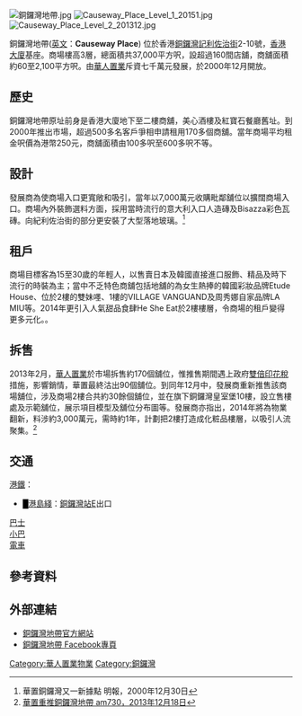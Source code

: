 [[File:銅鑼灣地帶.jpg|thumb]]
[[File:Causeway_Place_Level_1_20151.jpg|thumb]]
[[File:Causeway_Place_Level_2_201312.jpg|thumb]]

銅鑼灣地帶([[英文|英文]]：'''Causeway Place''') 位於香港[[銅鑼灣|銅鑼灣]][[記利佐治街|記利佐治街]]2-10號，[[香港大廈|香港大廈]]基座。商場樓高3層，總面積共37,000平方呎，設超過160間店舖，商舖面積約60至2,100平方呎。由[[華人置業|華人置業]]斥資七千萬元發展，於2000年12月開放。

==歷史==
銅鑼灣地帶原址前身是香港大廈地下至二樓商舖，美心酒樓及紅寶石餐廳舊址。到2000年推出市場，超過500多名客戶爭相申請租用170多個商舖。當年商場平均租金呎價為港幣250元，商舖面積由100多呎至600多呎不等。

==設計==
發展商為使商場入口更寬敞和吸引，當年以7,000萬元收購毗鄰舖位以擴闊商場入口。商場內外裝飾選料方面，採用當時流行的意大利入口人造磚及Bisazza彩色瓦磚。向紀利佐治街的部分更安裝了大型落地玻璃。<ref>華置銅鑼灣又一新據點 明報，2000年12月30日</ref>

==租戶==
商場目標客為15至30歲的年輕人，以售賣日本及韓國直接進口服飾、精品及時下流行的時裝為主；當中不乏特色商舖包括地舖的為女生熱捧的韓國彩妝品牌Etude House、位於2樓的雙妹嚜、1樓的VILLAGE VANGUAND及周秀娜自家品牌LA MIU等。2014年更引入人氣甜品食肆He She Eat於2樓樓層，令商場的租戶變得更多元化。。

==拆售==
2013年2月，[[華人置業|華人置業]]於市場拆售約170個舖位，惟推售期間遇上政府[[雙倍印花稅|雙倍印花稅]]措施，影響銷情，華置最終沽出90個舖位。到同年12月中，發展商重新推售該商場舖位，涉及商場2樓合共約30餘個舖位，並在旗下銅鑼灣皇室堡10樓，設立售樓處及示範舖位，展示項目模型及舖位分布圖等。發展商亦指出，2014年將為物業翻新，料涉約3,000萬元，需時約1年，計劃把2樓打造成化粧品樓層，以吸引人流聚集。<ref>[http://www.am730.com.hk/article-186791 華置重推銅鑼灣地帶 am730，2013年12月18日]</ref>

==交通==
;[[港鐵|港鐵]]：
*<font color="{{港島綫色彩}}">█</font>[[港島綫|港島綫]]：[[銅鑼灣站|銅鑼灣站]]E出口
;[[巴士|巴士]]
;[[小巴|小巴]]
;[[電車|電車]]

== 參考資料 ==
<div class="references-small">
<references />
</div>

== 外部連結 ==
* [http://www.causewayplace.hk/ 銅鑼灣地帶官方網站]
* [https://www.facebook.com/CausewayPlaceHK 銅鑼灣地帶 Facebook專頁]

{{華人置業}}

[[Category:華人置業物業|Category:華人置業物業]]
[[Category:銅鑼灣|Category:銅鑼灣]]